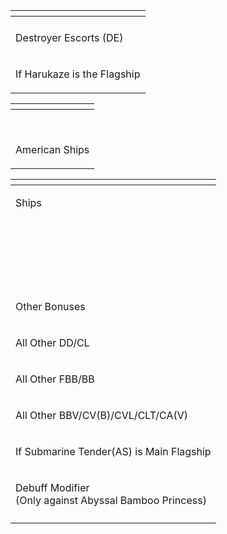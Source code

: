 {{color|red|'''DISCLAIMER:''' ''This information is based on user submitted data and is subject to revisions as more data is gathered. Any version of the ship receives the bonus regardless of remodel.''}}
{| class="wikitable" style="text-align:center; vertical-align:middle; width:680px;"
|- 
! colspan="5"| {{ToolTip|Phase 1 Bonuses|'''Nodes''' <br />{{MapRoute|F|Red|H|Red|I|Red|J|Red|L|Red|M|Red|Q|Red}}}}
|-
! colspan="3"| {{Ship/Banner|Harukaze Kai|small=true}}
| colspan="2"| 1.5x
|-
! colspan="3"| Destroyer Escorts (DE)
| colspan="2"| 1.25
|-
! colspan="3"| If Harukaze is the Flagship
| colspan="2"| 1.15x <br /> '''(Applies to entire fleet)'''
|}
{| class="wikitable" style="text-align:center; vertical-align:middle; width:680px;"
! colspan="3"| {{ToolTip|Phase 2 Bonuses|'''Nodes'''<br /> {{MapRoute|X2|Red|W|Red}}}}
! Nodes X2/T
! Boss W
|-
! {{Ship/Banner|Shimakaze Kai|small=true}}
! {{Ship/Banner|Naganami Kai Ni|small=true}}
! {{Ship/Banner|Hamanami Kai|small=true}}
| 1.375x
| 1.475x
|-
! {{Ship/Banner|Okinami Kai Ni|small=true}}
! {{Ship/Banner|Kishinami Kai|small=true}}
! {{Ship/Banner|Akishimo Kai|small=true}}
| rowspan="5"| 1.25x
| rowspan="3"| 1.437x
|-
! {{Ship/Banner|Kiyoshimo Kai|small=true}}
! {{Ship/Banner|Akebono Kai|small=true}}
! {{Ship/Banner|Hatsuharu Kai Ni|small=true}}
|-
! {{Ship/Banner|Uzuki Kai|small=true}}
!
!
|-
! {{Ship/Banner|Asashimo Kai Ni|small=true}}
! {{Ship/Banner|Kasumi Kai Ni|small=true}}
! {{Ship/Banner|Hatsushimo Kai Ni|small=true}}
| rowspan="2"| 1.3x
|-
! {{Ship/Banner|Ushio Kai Ni|small=true}}
!
!
|-
! colspan="3"| American Ships
| 1x
| 1.12x
|}
{| class="wikitable" style="text-align:center; vertical-align:middle; width:680px;"
! colspan="5"| {{ToolTip|Phase 3 Bonuses|'''Nodes'''<br /> {{MapRoute|Y1|Red|Y3|Red|Z|Red}}}}
|-
! colspan="3"| Ships
! Nodes Y1/Y3
! Boss Z
|-
! {{Ship/Banner|Haruna Kai Ni|small=true}}
!
!
| rowspan="4"| 1.25x
| {{ToolTip|'''1.68x'''|1.25 * 1.12 * 1.2}}
|-
! {{Ship/Banner|Ise Kai Ni|small=true}}
! {{Ship/Banner|Hyuuga Kai Ni|small=true}}
! {{Ship/Banner|Kiso Kai Ni|small=true}}
| rowspan="2"| {{ToolTip|'''1.61x'''|1.25 * 1.12 * 1.15}}
|-
! {{Ship/Banner|Tone Kai Ni|small=true}}
! {{Ship/Banner|Ashigara Kai Ni|small=true}}
! {{Ship/Banner|Haguro Kai Ni|small=true}}
|-
! {{Ship/Banner|Ooyodo Kai|small=true}}
! {{Ship/Banner|Shigure Kai Ni|small=true}}
!
| {{ToolTip|'''1.75x'''|1.25 * 1.12 * 1.25}}
|-
! colspan="5"|
|-
! {{Ship/Banner|Shimakaze Kai|small=true}}
! {{Ship/Banner|Naganami Kai Ni|small=true}}
! {{Ship/Banner|Hamanami Kai|small=true}}
| rowspan="5"| 1.2x
| rowspan="5"| {{ToolTip|'''1.575x'''|1.2 * 1.05 * 1.25}}
|-
! {{Ship/Banner|Okinami Kai Ni|small=true}}
! {{Ship/Banner|Kishinami Kai|small=true}}
! {{Ship/Banner|Akishimo Kai|small=true}}
|-
! {{Ship/Banner|Kiyoshimo Kai|small=true}}
! {{Ship/Banner|Akebono Kai|small=true}}
! {{Ship/Banner|Hatsuharu Kai Ni|small=true}}
|-
! {{Ship/Banner|Uzuki Kai|small=true}}
! {{Ship/Banner|Asashimo Kai Ni|small=true}}
! {{Ship/Banner|Kasumi Kai Ni|small=true}}
|-
! {{Ship/Banner|Hatsushimo Kai Ni|small=true}}
! {{Ship/Banner|Ushio Kai Ni|small=true}}
!
|-
|-
! colspan="5"|
|-
! {{Ship/Banner|Iowa Kai|small=true}}
! {{Ship/Banner|Colorado Kai|small=true}}
! {{Ship/Banner|South Dakota Kai|small=true}}
| rowspan="6"| 1.15x
| rowspan="2"| {{ToolTip|'''1.628x'''|1.15 * 1.18 * 1.2}}
|-
! {{Ship/Banner|Washington Kai|small=true}}
!
!
|-
! {{Ship/Banner|Saratoga Mk.II|small=true}}
! {{Ship/Banner|Intrepid Kai|small=true}}
! {{Ship/Banner|Hornet Kai|small=true}}
| rowspan="2"| {{ToolTip|'''1.561x'''|1.15 * 1.18 * 1.15}}
|-
! {{Ship/Banner|Gambier Bay Kai|small=true}}
! {{Ship/Banner|Houston Kai|small=true}}
!
|-
! {{Ship/Banner|Atlanta Kai|small=true}}
! {{Ship/Banner|Helena Kai|small=true}}
! {{Ship/Banner|Fletcher Mk.II|small=true}}
| rowspan="2"| {{ToolTip|'''1.696x'''|1.15 * 1.18 * 1.25}}
|-
! {{Ship/Banner|Johnston Kai|small=true}}
! {{Ship/Banner|Samuel B. Roberts Kai|small=true}}
! 
|-
! colspan="5"| Other Bonuses
|-
! colspan="3"| All Other DD/CL
| colspan="2"| 1.25x
|-
! colspan="3"| All Other FBB/BB
| colspan="2"| 1.2x
|-
! colspan="3"| All Other BBV/CV(B)/CVL/CLT/CA(V)
| colspan="2"| 1.15x
|-
! colspan="3"| If Submarine Tender(AS) is Main Flagship
| colspan="2"| '''All Submarines:''' <br/>1.7x
|-
! colspan="3"| Debuff Modifier <br />(Only against Abyssal Bamboo Princess)
| colspan="2"| 1.07~1.15x
|-
|}